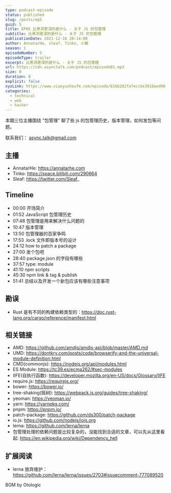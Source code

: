 ```yaml
---
type: podcast-episode
status: published
slug: /posts/ep5
guid: 5
title: EP05 比黑洞更深的是什么 - 关于 JS 的包管理
subtitle: 比黑洞更深的是什么 - 关于 JS 的包管理
publicationDate: 2021-12-16 20:14:00
author: AnnatarHe, sleaf, Tinko, 小鹿
season: 1
episodeNumber: 5
episodeType: trailer
excerpt: 比黑洞更深的是什么 - 关于 JS 的包管理
url: https://cdn.asynctalk.com/podcast/episode01.mp3
size: 0
duration: 0
explicit: false
xyzLink: https://www.xiaoyuzhoufm.com/episode/61bb282fa7eccbe3918aed90
categories:
  - technical
  - web
  - hacker
---
```


本期三位主播围绕 "包管理" 聊了些 js 的包管理历史，版本管理，如何发包等问题。

联系我们： async.talk@gmail.com


## 主播

* AnnatarHe: https://annatarhe.com
* Tinko: https://space.bilibili.com/290664
* Sleaf: https://twitter.com/Sleaf_


## Timeline

* 00:00 开场简介
* 01:52 JavaScript 包管理历史
* 07:48 包管理是用来解决什么问题的
* 10:47 版本管理
* 13:50 包管理器的百家争鸣
* 17:53 .lock 文件即版本号的设计
* 24:12 how to patch a package
* 27:00 发个包吧
* 28:40 package.json 的字段有哪些
* 37:57 type: module
* 41:10 npm scripts
* 45:30 npm link & tag & publish
* 51:41 总结以及开发一个新包应该有哪些注意事项


## 勘误

* Rust 是有不同的构建依赖类型的：https://doc.rust-lang.org/cargo/reference/manifest.html

## 相关链接

* AMD: https://github.com/amdjs/amdjs-api/blob/master/AMD.md
* UMD: https://dontkry.com/posts/code/browserify-and-the-universal-module-definition.html
* CMD(commonjs): https://nodejs.org/api/modules.html
* ES Module: https://tc39.es/ecma262/#sec-modules
* IIFE(自执行函数): https://developer.mozilla.org/en-US/docs/Glossary/IIFE
* require.js: https://requirejs.org/
* bower: https://bower.io/
* tree-shaking(摇树): https://webpack.js.org/guides/tree-shaking/
* yeoman: https://yeoman.io/
* yarn: https://yarnpkg.com/
* pnpm: https://pnpm.io/
* patch-package: https://github.com/ds300/patch-package
* io.js: https://github.com/nodejs/iojs.org
* lerna: https://github.com/lerna/lerna
* 包管理处理的依赖问题是比较复杂的，没能找到合适的文章，可以先从这里看起: https://en.wikipedia.org/wiki/Dependency_hell


## 扩展阅读

* lerna 放弃维护：https://github.com/lerna/lerna/issues/2703#issuecomment-777089520

BGM by Otologic